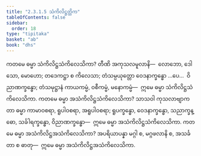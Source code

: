 ```yaml
---
title: "2.3.1.5 သံကိလိဋ္ဌတ္တိက"
tableOfContents: false
sidebar:
  order: 18
type: "tipitaka"
basket: "ab"
book: "dhs"
---
```



<DynamicBreadcrumb />

<Division number="997" book="dhs">

<Paragraph number="1662" book="dhs">
ကတမေ ဓမ္မာ သံကိလိဋ္ဌသံကိလေသိကာ? တီဏိ အကုသလမူလာနိ—  လောဘော, ဒေါသော, မောဟော; တဒေကဋ္ဌာ စ ကိလေသာ; တံသမ္ပယုတ္တော ဝေဒနာက္ခန္ဓော …ပေ…  ဝိညာဏက္ခန္ဓော; တံသမုဋ္ဌာနံ ကာယကမ္မံ, ဝစီကမ္မံ, မနောကမ္မံ—  ဣမေ ဓမ္မာ သံကိလိဋ္ဌသံကိလေသိကာ.
</Paragraph>

</Division>
<Division number="998" book="dhs">

<Paragraph number="1663" book="dhs">
ကတမေ ဓမ္မာ အသံကိလိဋ္ဌသံကိလေသိကာ? သာသဝါ ကုသလာဗျာကတာ ဓမ္မာ ကာမာဝစရာ, ရူပါဝစရာ, အရူပါဝစရာ; ရူပက္ခန္ဓော, ဝေဒနာက္ခန္ဓော, သညာက္ခန္ဓော, သင်္ခါရက္ခန္ဓော, ဝိညာဏက္ခန္ဓော—  ဣမေ ဓမ္မာ အသံကိလိဋ္ဌသံကိလေသိကာ.
</Paragraph>

</Division>
<Division number="999" book="dhs">

<Paragraph number="1664" book="dhs">
ကတမေ ဓမ္မာ အသံကိလိဋ္ဌအသံကိလေသိကာ? အပရိယာပန္နာ မဂ္ဂါ စ, မဂ္ဂဖလာနိ စ, အသင်္ခတာ စ ဓာတု—  ဣမေ ဓမ္မာ အသံကိလိဋ္ဌအသံကိလေသိကာ.
</Paragraph>
</Division>